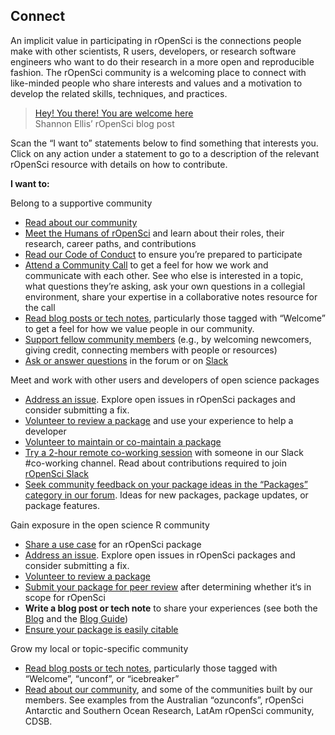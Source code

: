 ## Connect {#connect}

An implicit value in participating in rOpenSci is the connections people make with other scientists, R users, developers, or research software engineers who want to do their research in a more open and reproducible fashion. The rOpenSci community is a welcoming place to connect with like-minded people who share interests and values and a motivation to develop the related skills, techniques, and practices. 

> [Hey! You there! You are welcome here](https://ropensci.org/blog/2017/06/23/community/)
> <br>
> Shannon Ellis' rOpenSci blog post

Scan the “I want to” statements below to find something that interests you. Click on any action under a statement to go to a description of the relevant rOpenSci resource with details on how to contribute.

**I want to:**

Belong to a supportive community

*   [Read about our community](#community)
*   [Meet the Humans of rOpenSci](#humans) and learn about their roles, their research, career paths, and contributions
*   [Read our Code of Conduct](#conduct) to ensure you’re prepared to participate
*   [Attend a Community Call](#commcalls) to get a feel for how we work and communicate with each other. See who else is interested in a topic, what questions they’re asking, ask your own questions in a collegial environment, share your expertise in a collaborative notes resource for the call
*   [Read blog posts or tech notes](#blog), particularly those tagged with “Welcome” to get a feel for how we value people in our community.
*   [Support fellow community members](#channels) (e.g., by welcoming newcomers, giving credit, connecting members with people or resources)
*   [Ask or answer questions](#channels) in the forum or on [Slack](#channels-slack)


Meet and work with other users and developers of open science packages

*   [Address an issue](#issues). Explore open issues in rOpenSci packages and consider submitting a fix. 
*   [Volunteer to review a package](#devguide) and use your experience to help a developer
*   [Volunteer to maintain or co-maintain a package](#devguide)
*   [Try a 2-hour remote co-working session](#channels-slack) with someone in our Slack #co-working channel. Read about contributions required to join [rOpenSci Slack](#channels-slack)
*   [Seek community feedback on your package ideas in the “Packages” category in our forum](#channels-forum). Ideas for new packages, package updates, or package features.


Gain exposure in the open science R community

*   [Share a use case](#usecases) for an rOpenSci package
*   [Address an issue](#issues). Explore open issues in rOpenSci packages and consider submitting a fix.
*   [Volunteer to review a package](#devguide)
*   [Submit your package for peer review](#devguide) after determining whether it‘s in scope for rOpenSci
*   **Write a blog post or tech note** to share your experiences (see both the [Blog](#blog) and the [Blog Guide](#blogguide)) 
*   [Ensure your package is easily citable](#devguide)


Grow my local or topic-specific community

*   [Read blog posts or tech notes](#blog), particularly those tagged with “Welcome”, “unconf”, or “icebreaker”
*   [Read about our community](#community), and some of the communities built by our members. See examples from the Australian “ozunconfs”, rOpenSci Antarctic and Southern Ocean Research, LatAm rOpenSci community, CDSB.
